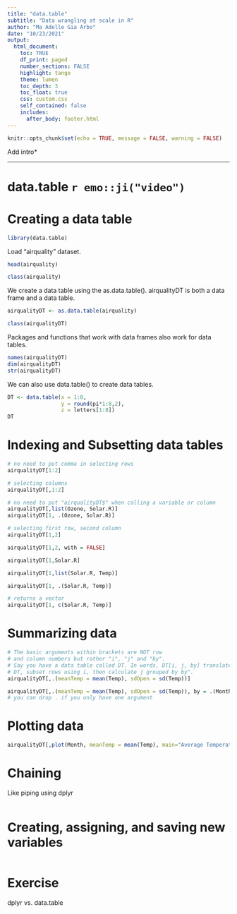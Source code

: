 ```yaml
---
title: "data.table"
subtitle: "Data wrangling at scale in R"
author: "Ma Adelle Gia Arbo"
date: "10/23/2021"
output: 
  html_document:
    toc: TRUE
    df_print: paged
    number_sections: FALSE
    highlight: tango
    theme: lumen
    toc_depth: 3
    toc_float: true
    css: custom.css 
    self_contained: false
    includes:
      after_body: footer.html
---
```


```r
knitr::opts_chunk$set(echo = TRUE, message = FALSE, warning = FALSE)
```

Add intro*


---
# data.table `r emo::ji("video")`


# Creating a data table
```r
library(data.table)
```

Load "airquality" dataset.
```r
head(airquality)

class(airquality)
```
We create a data table using the as.data.table(). airqualityDT is both a data frame and a data table.
```r
airqualityDT <- as.data.table(airquality)

class(airqualityDT)
```
Packages and functions that work with data frames also work for data tables.
```r
names(airqualityDT)
dim(airqualityDT)
str(airqualityDT)
```
We can also use data.table() to create data tables.
```r
DT <- data.table(x = 1:8,
                 y = round(pi*1:8,2),
                 z = letters[1:8])
DT
```


# Indexing and Subsetting data tables
```r
# no need to put comma in selecting rows
airqualityDT[1:2]

# selecting columns
airqualityDT[,1:2]

# no need to put "airqualityDT$" when calling a variable or column
airqualityDT[,list(Ozone, Solar.R)]
airqualityDT[1, .(Ozone, Solar.R)]

# selecting first row, second column
airqualityDT[1,2]

airqualityDT[1,2, with = FALSE]

airqualityDT[1,Solar.R]

airqualityDT[1,list(Solar.R, Temp)]

airqualityDT[1, .(Solar.R, Temp)]

# returns a vector
airqualityDT[1, c(Solar.R, Temp)]
```
# Summarizing data
```r
# The basic arguments within brackets are NOT row 
# and column numbers but rather "i", "j" and "by".
# Say you have a data table called DT. In words, DT[i, j, by] translates to "Take
# DT, subset rows using i, then calculate j grouped by by".
airqualityDT[,.(meanTemp = mean(Temp), sdOpen = sd(Temp))]

airqualityDT[,.(meanTemp = mean(Temp), sdOpen = sd(Temp)), by = .(Month)]
# you can drop . if you only have one argument

```
# Plotting data
```r
airqualityDT[,plot(Month, meanTemp = mean(Temp), main="Average Temperature")]
```

# Chaining
Like piping using dplyr
```r

```

# Creating, assigning, and saving new variables
```r

```

# Exercise
dplyr vs. data.table
```r
```
